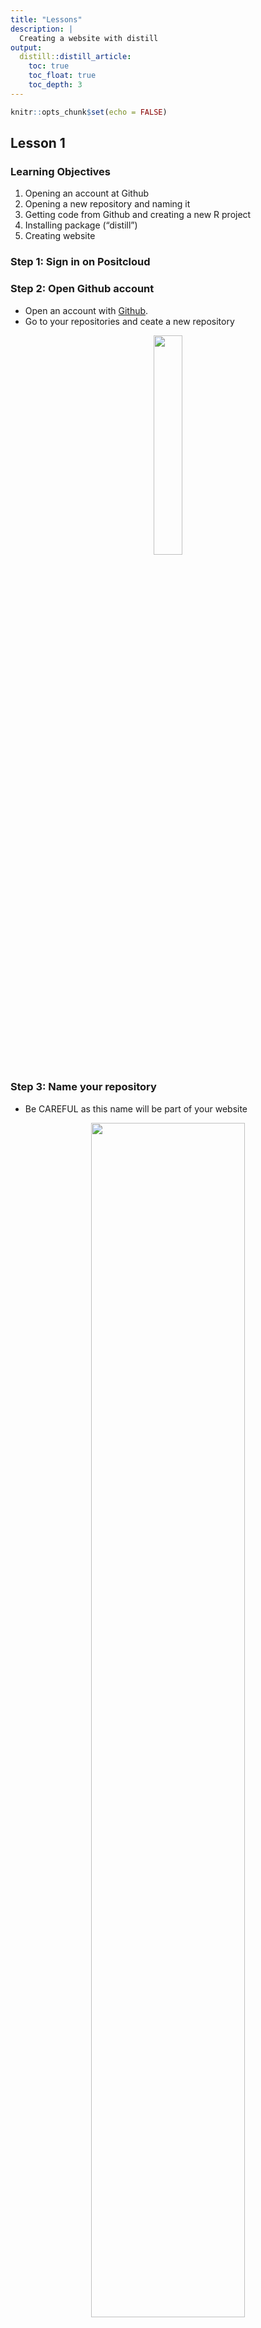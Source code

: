 ```yaml
---
title: "Lessons"
description: |
  Creating a website with distill 
output: 
  distill::distill_article:
    toc: true
    toc_float: true
    toc_depth: 3
---
```


```r
knitr::opts_chunk$set(echo = FALSE)
```

## Lesson 1

### Learning Objectives

1.	Opening an account at Github 
2.	Opening a new repository and naming it
3.	Getting code from Github and creating a new R project
4.	Installing package (“distill”)
5.	Creating website 

### Step 1: Sign in on Positcloud

### Step 2: Open Github account

- Open an account with [Github](https://github.com/).
- Go to your repositories and ceate a new repository

<center>

![](images/Picture20.png){width=30%}

</center>

### Step 3: Name your repository

- Be CAREFUL as this name will be part of your website


<center>

![](images/Picture21.png){width=70%}
</center>

- Add a README file

<center>
![](images/Picture22.png){width=70%}
</center>

### Step 4: Clone repo and open new project on R

- Click on the green code button and copy URL

<center>
![](images/Picture23.png){width=50%}
</center>

- Go to R positcloud and open new project (from Git Repository)

<center>

![](images/Picture24.png){width=50%}
</center>

- Add the code that you copied at Github



### Step 5: Setup R 

- Open Project and change appearance.

**Tools-> global options > Appearance**

- (Optional)If you want to see your changes in R instead of new window

**Tools-> global options > R Markdown > show output preview in "Viewer Pane"**

### Step 6: Install distill

- Close and open project again

-	Install “distill” using this code (type in console)  

```r

install.packages("distill")

```

- click ENTER


![](images/Picture25.png)
 
- Then type this code

```r

library(distill)

```


- click ENTER
 
 
- Go to packages (bottom right window) and check if there is a ‘tick’ next to the distill box

![](images/Picture26.png){width=75%}

### Step 7: Create website

- Copy and paste this code in consule, write the name of your website

```r

create_website(dir = ".", title ="name of your website", gh_pages = TRUE)

```

<center>
![](images/Picture80.png)
</center>
- First change the title of your website and then click “ENTER” to run code

- click **Build** (in top right window) and **then Build Website**

**Your website is now ready to view.**

 We will learn about layouts in the next lesson.
 
<center>
![](images/4.png){width=70%}##
</center>




## Lesson 2 

### Learning objectives: 
1)	Find a good layout for your website homepage
2)	Change the title at yml
3)	Add text on homepage


### Step 1: Choose layout
Choose a layout/template from this website 
[Seankross postcards](https://github.com/seankross/postcards)

Add this code to console:  

```r

install.packages("postcards")
```


### Step 2: Delete old index file

- Tick index.rmd in Files tab (bottom right window)

- Delete index.rmd file

### Step 3: Create template for Homepage

Add this code to console with your chosen template name for example:

```r

create_article(file ="index", template= "trestles", package = "postcards")

```

- Click on index.rmd from the Files tab (bottom right window)

- Now go to top left window

-	Copy this code and paste after output in a new line:

```r

site: distill::distill_website


```

<center>
![](images/Picture8.png){width=50%}
</center>

•	This creates the template for the homepage

•	Change title

•	KNIT to see a preview of the homepage

### Step 4: Writing text on Homepage

- Now add all your info on your Homepage

- Change layout of page using these symbols

- For title (bigger font) use   # biggest  ,## smaller, ### smaller

- For bold use ** before and after **

- For italics use * before and after *

<center>
![](images/4.png){width=70%}
</center>


## Lesson 3 

### Learning objectives: 

1)	Add video link and images to homepage
2)	Add emoji to website

### Step 1: Add images to R

- On your computer desktop make a new folder called "Images".

- Add all the images you want to use.

- Change the folder into a compressed folder. 

- Now in your R Positcloud go to bottom right window and click Upload

- Choose the Images Compressed folder. Now you can use all your pictures in R

### Step 2: Change main picture on your Homepage

- Go to index.rmd

- In the top right window you can see "image:"

- Change image by writing down the name of folder >slash > name of image > dot > format of image. ( in between the speech marks)

<center>
![Example](images/Picture28.png){width=50%}
</center>
- To add picture on any page use this format: 

```r

![title of image](images/name of pic.jpg)

```
 

**Add video (from YouTube) to R**

  - Open a Youtube video
  
  - Click “share” and then “embed” then copy code
  
  - Add code to your page


### Step 3: To insert emoji 

- Run this code in console (bottom left window)

```r

install.packages("devtools")

```

- Click ENTER

- then this code: 

```r

devtools::install_github("hadley/emo")

```

- Now you can add emoji like this:

```r

`r emo::ji("smile")` 

```

- For more emoji names visit [this page](https://github.com/hadley/emo)


- click **Build** (in top right window) and **then Build Website**

<center>
![](images/4.png){width=70%}
</center>

## Lesson 4 

### Learning objectives: 
1)	Add new pages to your website
2)	Add icons to buttons
3)	Push changes to Github

### Step 1: Adding more pages to your website

- Go to site.yml

- Now copy ( text and href) of ‘about’

- Paste underneath and rename it

EXAMPLE:

![](images/Picture30.png){width=40%}

- Use this code to make new page 

```r

create_article("name")
```

- The name you use needs to be exactly the same as "href" name
 
- Write the title  of this page in the top left window
 
 **KNIT**
 
### Step 2: Add icons to buttons
 
- Go to index.rmd file

- In the top left window now change the code from "label" like this

```r

  - label: '<i class="fab fa-twitter"></i> Twitter'
    url: 'https://twitter.com/R_Girls_School target="_blank"'
  - label: '<i class="fab fa-github"></i> GitHub'
    url: 'https://github.com/R-Girls target="_blank"'
  - label: '<i class="fas fa-envelope"></i> Contact Us'
    url: "mailto:maryam.nawaz@greenoak.bham.sch.uk"

```
 
- Now **Knit** and see changes

- "Target=_blank" makes sure that the link opens in a new tab (window)

- For more icons-> Go to [website](https://fontawesome.com/search), search and copy code between the <> marks

- Keep clicking **Knit** to see changes

- Click **Build** (in top right window) and **then Build Website**

### Step 3:  To push to Github (going ONLINE)

- Enter the following code in console

```r

install.packages("usethis")

```

- click ENTER

- Now enter this code into console using your login details with Github

```r

usethis::use_git_config(user.name= "your user name",user.email= "your email")

```

- Enter in console 

```r
usethis::create_github_token()

```

and get token from Github (90 days)

- Now paste this code into console

```r

gitcreds::gitcreds_set()
```

- **Enter password or token:** insert password here

- Save this code somewhere as you might need it again later.

- Now go to Git ( top right window) -> click on **commit**

- Tick all the boxes 

- Add a message and click **commit** ->  and then Click **push**

- Your website should have updated on Github. Go to check on Github.com

**On Github website:**

Go to settings -> Pages -> change branch main to /docs

<center>
![](images/Picture33.png){width=50%}
</center>

**Then view your website as its ONLINE now.**

<center>
![](images/4.png){width=70%}
</center>

## Lesson 5

### Learning objectives: 
1)	Create a css file for theme
2)	Import google fonts
3)	Import colours for layout

### Stage 1: Create new theme -> css file

- Add this code to console   

```r

create_theme("my-theme")

```

- On _site.yml add line of code after output_dir: 

```r

theme: my_theme.css

```

![](images/Picture14.png){width=40%}

### Step 2: Change your font

- Import google fonts from this [website](https://fonts.google.com/)

- Search for fav font and select @import 

- Copy the code in between the style tags < style>

- Now add at the top of css file all the fonts you want to use. Customise !!!!

![](images/Picture32.png){width=50%}



- Always **knit** to see changes until you are happy with font type and size

### Step 3: Choose color palette     

- Go to [coolers website](https://coolors.co/)

- Make a palette and download for later use.

- You can lock colors you like or press space bar for new colors

- You can export to pdf (HEX and RGB)

![](images/Picture17.png) 

- To make changes go to your css file :

**Example**
- Title size = 28px (How big do you want the title to be?)

- Text color = What colour do you want the text to be?

- Text size = 28px (size of text)

- Hover color = white (when you move mouse over the writing what colour should it change into)

- Background color = #C34A79  (The colour of the banner)

![Example](images/Picture16.png){width=60%} 

  
### Step 4: Saving Changes

After making all the changes you want save on github

- click **Build** (in top right window) and **then Build Website**

- Commit- push to save on website as mentioned above

<center>
![](images/4.png){width=70%}
</center>

## Lesson 6
### Learning objectives: 
1)	Changing the font colours
2)	Change button colours
3)	Include a navigation bar
4)	Add table of contents

### Step 1: Change colour of biggest font

Copy this code at the bottom of css file

```r


h1 {
	  color: #C34A79;
	  font-size: 36px;
	}
```

Now you can change the colour and font size of your biggest font on website

### Step2: To change button colours

Copy this code underneath

```r
  .btn-outline-dark {
	    background-color: transparent; 
	    color: rgba(195, 74, 121);
	    border: 1px solid;
	    border-color: rgba(195, 74, 121);
	}
	

	.btn-outline-dark:hover {
	    background-color: rgba(195, 74, 121);
	    border-color: rgba(195, 74, 121);
	    color: white;
	}

```


- Now you change colours of button using coolers.co website.

- Also look at [R Grilsgithub](https://github.com/R-Girls/website/blob/main/rgirls-theme.css) for further codes.


### Step 3: Menu bar (dropdown)

- Go to _site.yml

- The menu argument allows you to add dropdown options in the header

- 	Make sure the spaces are properly formatted or you’ll get an error (even one tab off on menu as example)

- Note: the links won’t work yet because we haven’t created the pages yet


![Example](images/Picture18.png){width=75%}

### Step 4: Add table of contents

- Add this code at the top of your page


```r
    toc: true
    toc_depth: 3
    toc_float: true

```


- toc means table of content

- toc_depth is the the differet levels of headers you used

![](images/Picture34.png){width=50%}

- click **Build** (in top right window) and **then Build Website**

- Push all changes to Github

**Hope you enjoyed making your new website with R `r emo::ji("smile")`**

![](images/2.png) 